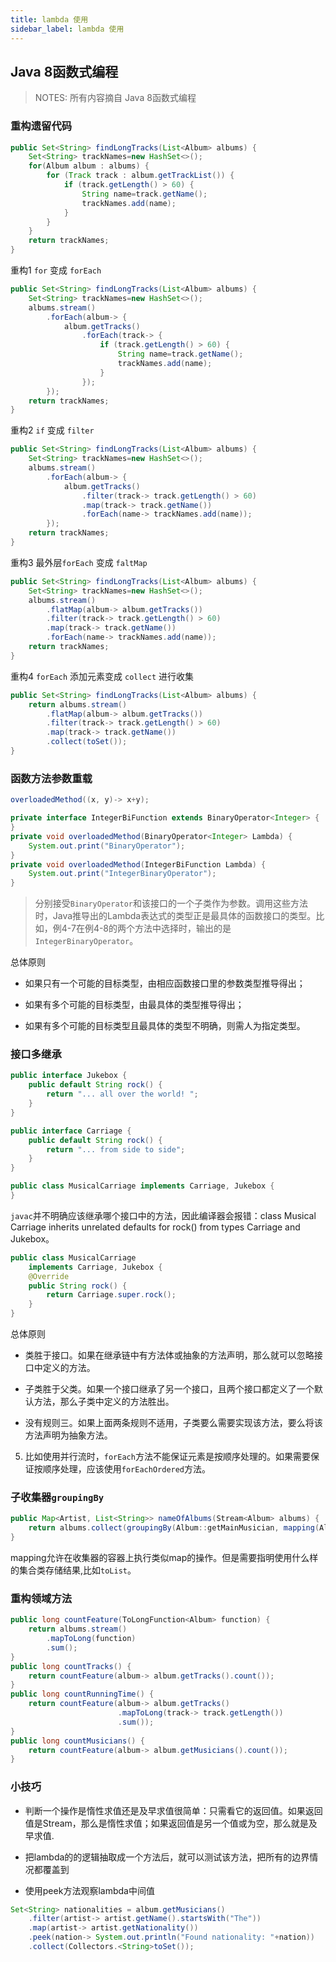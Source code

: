 ```yaml
---
title: lambda 使用
sidebar_label: lambda 使用
---
```


## Java 8函数式编程

> NOTES: 所有内容摘自 Java 8函数式编程

### 重构遗留代码

```java
public Set<String> findLongTracks(List<Album> albums) {
    Set<String> trackNames=new HashSet<>();
    for(Album album : albums) {
        for (Track track : album.getTrackList()) {
            if (track.getLength() > 60) {
                String name=track.getName();
                trackNames.add(name);
            }
        }
    }
    return trackNames;
}
```

重构1 `for` 变成 `forEach`

```java
public Set<String> findLongTracks(List<Album> albums) {
    Set<String> trackNames=new HashSet<>();
    albums.stream()
        .forEach(album-> {
            album.getTracks()
                .forEach(track-> {
                    if (track.getLength() > 60) {
                        String name=track.getName();
                        trackNames.add(name);
                    }
                });
        });
    return trackNames;
}
```

重构2 `if` 变成 `filter`

```java
public Set<String> findLongTracks(List<Album> albums) {
    Set<String> trackNames=new HashSet<>();
    albums.stream()
        .forEach(album-> {
            album.getTracks()
                .filter(track-> track.getLength() > 60)
                .map(track-> track.getName())
                .forEach(name-> trackNames.add(name));
        });
    return trackNames;
}
```

重构3 最外层`forEach` 变成 `faltMap`

```java
public Set<String> findLongTracks(List<Album> albums) {
    Set<String> trackNames=new HashSet<>();
    albums.stream()
        .flatMap(album-> album.getTracks())
        .filter(track-> track.getLength() > 60)
        .map(track-> track.getName())
        .forEach(name-> trackNames.add(name));
    return trackNames;
}
```

重构4 `forEach` 添加元素变成 `collect` 进行收集

```java
public Set<String> findLongTracks(List<Album> albums) {
    return albums.stream()
        .flatMap(album-> album.getTracks())
        .filter(track-> track.getLength() > 60)
        .map(track-> track.getName())
        .collect(toSet());
}
```

### 函数方法参数重载

```java
overloadedMethod((x, y)-> x+y);

private interface IntegerBiFunction extends BinaryOperator<Integer> {
}
private void overloadedMethod(BinaryOperator<Integer> Lambda) {
    System.out.print("BinaryOperator");
}
private void overloadedMethod(IntegerBiFunction Lambda) {
    System.out.print("IntegerBinaryOperator");
}
```

> 分别接受`BinaryOperator`和该接口的一个子类作为参数。调用这些方法时，Java推导出的Lambda表达式的类型正是最具体的函数接口的类型。比如，例4-7在例4-8的两个方法中选择时，输出的是`IntegerBinaryOperator`。

总体原则

- 如果只有一个可能的目标类型，由相应函数接口里的参数类型推导得出；

- 如果有多个可能的目标类型，由最具体的类型推导得出；

- 如果有多个可能的目标类型且最具体的类型不明确，则需人为指定类型。

### 接口多继承

```java 
public interface Jukebox {
    public default String rock() {
        return "... all over the world! ";
    }
}

public interface Carriage {
    public default String rock() {
        return "... from side to side";
    }
}

public class MusicalCarriage implements Carriage, Jukebox {
}
```

`javac`并不明确应该继承哪个接口中的方法，因此编译器会报错：class Musical Carriage inherits unrelated defaults for rock() from types Carriage and Jukebox。

```java
public class MusicalCarriage
    implements Carriage, Jukebox {
    @Override
    public String rock() {
        return Carriage.super.rock();
    }
}
```

总体原则

- 类胜于接口。如果在继承链中有方法体或抽象的方法声明，那么就可以忽略接口中定义的方法。

- 子类胜于父类。如果一个接口继承了另一个接口，且两个接口都定义了一个默认方法，那么子类中定义的方法胜出。

- 没有规则三。如果上面两条规则不适用，子类要么需要实现该方法，要么将该方法声明为抽象方法。

5. 比如使用并行流时，`forEach`方法不能保证元素是按顺序处理的。如果需要保证按顺序处理，应该使用`forEachOrdered`方法。

### 子收集器`groupingBy`

```java
public Map<Artist, List<String>> nameOfAlbums(Stream<Album> albums) {
    return albums.collect(groupingBy(Album::getMainMusician, mapping(Album::getName, toList())));
}
```

mapping允许在收集器的容器上执行类似map的操作。但是需要指明使用什么样的集合类存储结果,比如`toList`。

### 重构领域方法

```java
public long countFeature(ToLongFunction<Album> function) {
    return albums.stream()
        .mapToLong(function)
        .sum();
}
public long countTracks() {
    return countFeature(album-> album.getTracks().count());
}
public long countRunningTime() {
    return countFeature(album-> album.getTracks()
                        .mapToLong(track-> track.getLength())
                        .sum());
}
public long countMusicians() {
    return countFeature(album-> album.getMusicians().count());
}
```

### 小技巧

- 判断一个操作是惰性求值还是及早求值很简单：只需看它的返回值。如果返回值是Stream，那么是惰性求值；如果返回值是另一个值或为空，那么就是及早求值.

- 把lambda的的逻辑抽取成一个方法后，就可以测试该方法，把所有的边界情况都覆盖到

- 使用peek方法观察lambda中间值

```java
Set<String> nationalities = album.getMusicians()
    .filter(artist-> artist.getName().startsWith("The"))
    .map(artist-> artist.getNationality())
    .peek(nation-> System.out.println("Found nationality: "+nation))
    .collect(Collectors.<String>toSet());
```
